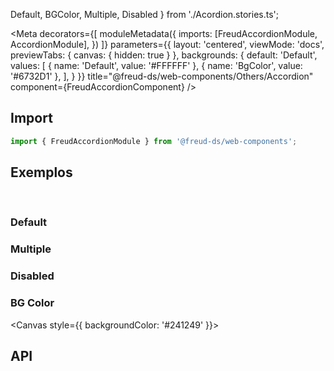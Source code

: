   Default,
  BGColor,
  Multiple,
  Disabled
} from './Acordion.stories.ts';

<Meta
  decorators={[
    moduleMetadata({
      imports: [FreudAccordionModule, AccordionModule],
    })
  ]}
  parameters={{
    layout: 'centered',
    viewMode: 'docs',
    previewTabs: {
      canvas: { hidden: true }
    }, 
    backgrounds: {
      default: 'Default',
      values: [
        { name: 'Default', value: '#FFFFFF' },
        { name: 'BgColor', value: '#6732D1' },
      ],
    }
  }}
title="@freud-ds/web-components/Others/Accordion" component={FreudAccordionComponent} />

<FreudHeaderComponent
  title="Accordion"
  description="Agrupa uma coleção de conteúdos em abas."
/>

## <a id="importing"></a>Import

```ts
import { FreudAccordionModule } from '@freud-ds/web-components';
```

## <a id="exemplos"></a>Exemplos
<br />

### Default
<Canvas>
  <Story story={Default}/>
</Canvas>

### Multiple
<Canvas>
  <Story story={Multiple}/>
</Canvas>

### Disabled
<Canvas>
  <Story story={Disabled}/>
</Canvas>

### BG Color
<Canvas style={{ backgroundColor: '#241249' }}>
  <Story story={BGColor}/>
</Canvas>

## <a id="api"></a>API
<ArgsTable of={FreudAccordionComponent} />
